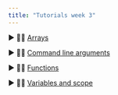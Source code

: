 ```yaml
---
title: "Tutorials week 3"
---
```


▶ 👨‍🏫 [Arrays](https://github.com/SQ4007-2025/website/raw/refs/heads/master/tutorials/week_3/3.arrays.pptx)

▶ 👨‍🏫 [Command line arguments](https://github.com/SQ4007-2025/website/raw/refs/heads/master/tutorials/week_3/3.command_line_arguments.pptx)

▶ 👨‍🏫 [Functions](https://github.com/SQ4007-2025/website/raw/refs/heads/master/tutorials/week_3/3.functions.pptx)

▶ 👨‍🏫 [Variables and scope](https://github.com/SQ4007-2025/website/raw/refs/heads/master/tutorials/week_3/3.variables_and_scope.pptx)